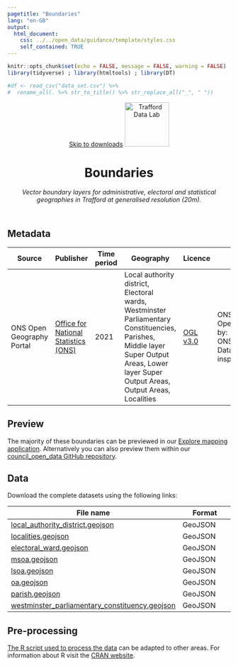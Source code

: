 ```yaml
---
pagetitle: "Boundaries"
lang: "en-GB"
output:
  html_document:
    css: ../../open_data/guidance/template/styles.css
    self_contained: TRUE
---
```


```r
knitr::opts_chunk$set(echo = FALSE, message = FALSE, warning = FALSE)
library(tidyverse) ; library(htmltools) ; library(DT) 

#df <- read_csv("data_set.csv") %>% 
#  rename_all(. %>% str_to_title() %>% str_replace_all("_", " "))
```

<header>
<span id="a11yNav"><a href="#downloads" class="themeBlockDark">Skip to downloads</a></span>
<a href="https://www.trafforddatalab.io/data.html"><img src="https://www.trafforddatalab.io/assets/logo/trafforddatalab_logo.svg" alt="Trafford Data Lab" aria-label="Return to Trafford Data Lab data page" width="100" class="traffordDataLabLogo"/></a>

<h1>Boundaries</h1>
*Vector boundary layers for administrative, electoral and statistical geographies in Trafford at generalised resolution (20m).*

</header>

<main>
<h2>Metadata</h2>

<table id="metadata" class="table table-condensed">
  <thead>
    <tr class="header">
      <th>Source</th>
      <th>Publisher</th>
      <th>Time period</th>
      <th>Geography</th>
      <th>Licence</th>
      <th>Attribution</th>
      <th>Last updated</th>
    </tr>
  </thead>
  <tr>
    <td>ONS Open Geography Portal</td>
    <td><a href="http://geoportal.statistics.gov.uk/" target="_blank">Office for National Statistics (ONS)</a></td>
    <td>2021</td>
    <td>Local authority district, Electoral wards, Westminster Parliamentary Constituencies, Parishes, Middle layer Super Output Areas, Lower layer Super Output Areas, Output Areas, Localities</td>
    <td><a href="http://www.nationalarchives.gov.uk/doc/open-government-licence/version/3/" target="_blank">OGL v3.0</a></td>
    <td>ONS Geography Open Data. Shared by: ONSGeography_data. Data Source: ons-inspire.esriuk.com</td>
    <td><time datetime="2022-09-21">2022-09-23</time></td>
  </tr>
</table>

<h2>Preview</h2>
The majority of these boundaries can be previewed in our <a href="https://www.trafforddatalab.io/explore/" target="_blank">Explore mapping application</a>. Alternatively you can also preview them within our <a href="https://github.com/traffordDataLab/council_open_data/tree/master/boundaries" target="_blank">council_open_data GitHub repository</a>.

<h2>Data</h2>
<span id ="downloads">Download the complete datasets using the following links:</span>

|File name |Format |
|---|---|
|[local_authority_district.geojson](local_authority_district.geojson) |GeoJSON |
|[localities.geojson](localities.geojson) |GeoJSON |
|[electoral_ward.geojson](electoral_ward.geojson) |GeoJSON |
|[msoa.geojson](msoa.geojson) |GeoJSON |
|[lsoa.geojson](lsoa.geojson) |GeoJSON |
|[oa.geojson](oa.geojson) |GeoJSON |
|[parish.geojson](parish.geojson) |GeoJSON |
|[westminster_parliamentary_constituency.geojson](westminster_parliamentary_constituency.geojson) |GeoJSON |

<h2>Pre-processing</h2>
[The R script used to process the data](pre-processing.R) can be adapted to other areas. For information about R visit the <a href="https://cran.r-project.org" target="_blank">CRAN website</a>.

</main>